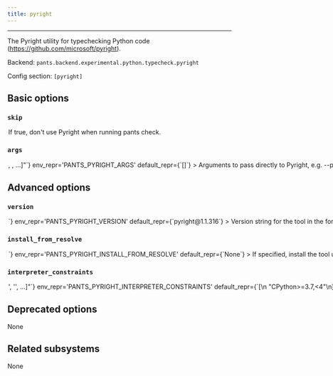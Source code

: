 ```yaml
---
title: pyright
---
```



---

The Pyright utility for typechecking Python code (https://github.com/microsoft/pyright).

Backend: <span className="color--primary">`pants.backend.experimental.python.typecheck.pyright`</span>

Config section: <span className="color--primary">`[pyright]`</span>

<span className={styles.options}>

## Basic options

### `skip`

<Option
  cli_repr={`--[no-]pyright-skip`}
  env_repr='PANTS_PYRIGHT_SKIP'
  default_repr={`False`}
>

If true, don&#x27;t use Pyright when running `pants check`.

</Option>

### `args`

<Option
  cli_repr={`--pyright-args="[<shell_str>, <shell_str>, ...]"`}
  env_repr='PANTS_PYRIGHT_ARGS'
  default_repr={`[]`}
>

Arguments to pass directly to Pyright, e.g. `--pyright-args='--version'`.

</Option>

## Advanced options

### `version`

<Option
  cli_repr={`--pyright-version=<str>`}
  env_repr='PANTS_PYRIGHT_VERSION'
  default_repr={`pyright@1.1.316`}
>

Version string for the tool in the form package@version (e.g. prettier@2.6.2)

</Option>

### `install_from_resolve`

<Option
  cli_repr={`--pyright-install-from-resolve=<str>`}
  env_repr='PANTS_PYRIGHT_INSTALL_FROM_RESOLVE'
  default_repr={`None`}
>

If specified, install the tool using the lockfile for this named resolve, instead of the version configured in this subsystem.

If unspecified, the tool will use the default configured package manager [nodejs].package_manager`, and install the tool without a lockfile.

</Option>

### `interpreter_constraints`

<Option
  cli_repr={`--pyright-interpreter-constraints="['<str>', '<str>', ...]"`}
  env_repr='PANTS_PYRIGHT_INTERPRETER_CONSTRAINTS'
  default_repr={`[\n  "CPython>=3.7,<4"\n]`}
>

Python interpreter constraints for Pyright (which is, itself, a NodeJS tool).

</Option>

## Deprecated options

None

## Related subsystems

None

</span>
